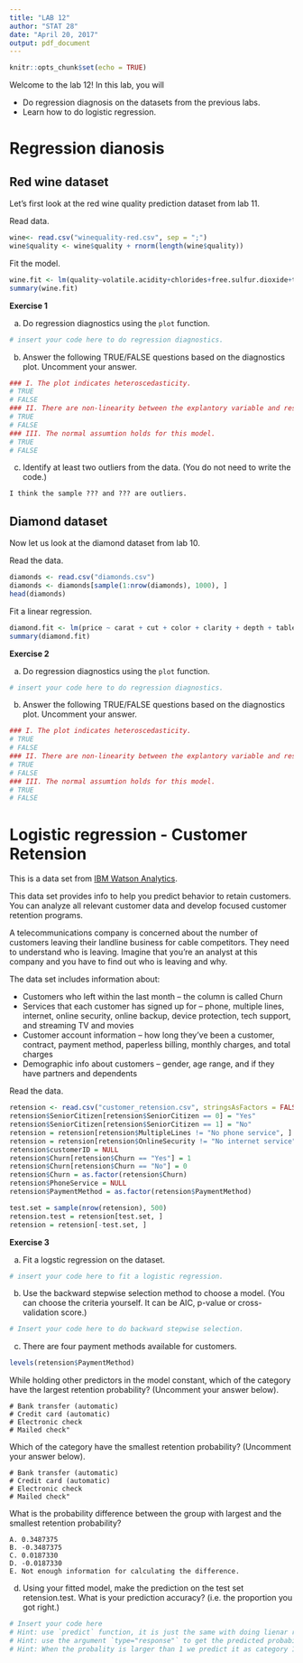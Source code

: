 ```yaml
---
title: "LAB 12"
author: "STAT 28"
date: "April 20, 2017"
output: pdf_document
---
```


```r
knitr::opts_chunk$set(echo = TRUE)
```

Welcome to the lab 12! In this lab, you will

- Do regression diagnosis on the datasets from the previous labs.
- Learn how to do logistic regression.

# Regression dianosis

## Red wine dataset

Let's first look at the red wine quality prediction dataset from lab 11.

Read data.

```r
wine<- read.csv("winequality-red.csv", sep = ";")
wine$quality <- wine$quality + rnorm(length(wine$quality))
```

Fit the model.
```r
wine.fit <- lm(quality~volatile.acidity+chlorides+free.sulfur.dioxide+total.sulfur.dioxide+pH+sulphates+alcohol, data=wine)
summary(wine.fit)
```

**Exercise 1**

(a) Do regression diagnostics using the `plot` function.

```r
# insert your code here to do regression diagnostics.

```

(b) Answer the following TRUE/FALSE questions based on the diagnostics plot. Uncomment your answer.

```r
### I. The plot indicates heteroscedasticity.
# TRUE
# FALSE
### II. There are non-linearity between the explantory variable and response variable.
# TRUE
# FALSE
### III. The normal assumtion holds for this model.
# TRUE
# FALSE
```

(c) Identify at least two outliers from the data. (You do not need to write the code.)

```{}
I think the sample ??? and ??? are outliers.
```


## Diamond dataset

Now let us look at the diamond dataset from lab 10. 

Read the data.

```r
diamonds <- read.csv("diamonds.csv")
diamonds <- diamonds[sample(1:nrow(diamonds), 1000), ]
head(diamonds)
```

Fit a linear regression.

```r
diamond.fit <- lm(price ~ carat + cut + color + clarity + depth + table, data = diamonds)
summary(diamond.fit)
```

**Exercise 2**

(a) Do regression diagnostics using the `plot` function.

```r
# insert your code here to do regression diagnostics.

```

(b) Answer the following TRUE/FALSE questions based on the diagnostics plot. Uncomment your answer.

```r
### I. The plot indicates heteroscedasticity.
# TRUE
# FALSE
### II. There are non-linearity between the explantory variable and response variable.
# TRUE
# FALSE
### III. The normal assumtion holds for this model.
# TRUE
# FALSE
```

# Logistic regression - Customer Retension

This is a data set from [IBM Watson Analytics](https://www.ibm.com/communities/analytics/watson-analytics-blog/predictive-insights-in-the-telco-customer-churn-data-set/). 

This data set provides info to help you predict behavior to retain customers. You can analyze all relevant customer data and develop focused customer retention programs.

A telecommunications company is concerned about the number of customers leaving their landline business for cable competitors. They need to understand who is leaving. Imagine that you’re an analyst at this company and you have to find out who is leaving and why.

The data set includes information about:

- Customers who left within the last month – the column is called Churn
- Services that each customer has signed up for – phone, multiple lines, internet, online security, online backup, device protection, tech support, and streaming TV and movies
- Customer account information – how long they’ve been a customer, contract, payment method, paperless billing, monthly charges, and total charges
- Demographic info about customers – gender, age range, and if they have partners and dependents

Read the data.

```r
retension <- read.csv("customer_retension.csv", stringsAsFactors = FALSE)
retension$SeniorCitizen[retension$SeniorCitizen == 0] = "Yes"
retension$SeniorCitizen[retension$SeniorCitizen == 1] = "No"
retension = retension[retension$MultipleLines != "No phone service", ]
retension = retension[retension$OnlineSecurity != "No internet service", ]
retension$customerID = NULL
retension$Churn[retension$Churn == "Yes"] = 1
retension$Churn[retension$Churn == "No"] = 0
retension$Churn = as.factor(retension$Churn)
retension$PhoneService = NULL
retension$PaymentMethod = as.factor(retension$PaymentMethod)

test.set = sample(nrow(retension), 500)
retension.test = retension[test.set, ]
retension = retension[-test.set, ]
```

**Exercise 3**

(a) Fit a logstic regression on the dataset.

```r
# insert your code here to fit a logistic regression.

```


(b) Use the backward stepwise selection method to choose a model. (You can choose the criteria yourself. It can be AIC, p-value or cross-validation score.)

```r
# Insert your code here to do backward stepwise selection.
```

(c) There are four payment methods available for customers. 

```r
levels(retension$PaymentMethod)
```

While holding other predictors in the model constant, which of the category have the largest retention probability? (Uncomment your answer below).

```{}
# Bank transfer (automatic)
# Credit card (automatic)
# Electronic check       
# Mailed check" 
```

Which of the category have the smallest retention probability? (Uncomment your answer below).

```{}
# Bank transfer (automatic)
# Credit card (automatic)
# Electronic check       
# Mailed check" 
```

What is the probability difference between the group with largest and the smallest retention probability?

```{}
A. 0.3487375
B. -0.3487375
C. 0.0187330
D. -0.0187330
E. Not enough information for calculating the difference.
```

(d) Using your fitted model, make the prediction on the test set retension.test. What is your prediction accuracy? (i.e. the proportion you got right.)

```r
# Insert your code here
# Hint: use `predict` function, it is just the same with doing lienar regression
# Hint: use the argument `type="response"` to get the predicted probability
# Hint: When the probality is larger than 1 we predict it as category 1, otherwise category 0
```



